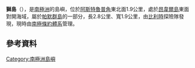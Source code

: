 {{coord|64|41|S|63|8|W|display=title}}

'''獅島'''（{{lang-en|Lion Island, Palmer Archipelago}}），是[[南極洲|南極洲]]的島嶼，位於[[阿斯特魯普角|阿斯特魯普角]]東北面1.9公里，處於[[昂韋爾島|昂韋爾島]]東面對開海域，屬於[[帕默群島|帕默群島]]的一部分，長2.8公里、寬1.9公里，由[[比利時|比利時]]探險隊發現，現時由[[南極條約體系|南極條約體系]]管理。

==參考資料==
{{usgs-gazetteer|id=8876|name=Lion Island}}

{{Antarctica-geo-stub}}
[[Category:南極洲島嶼|Category:南極洲島嶼]]